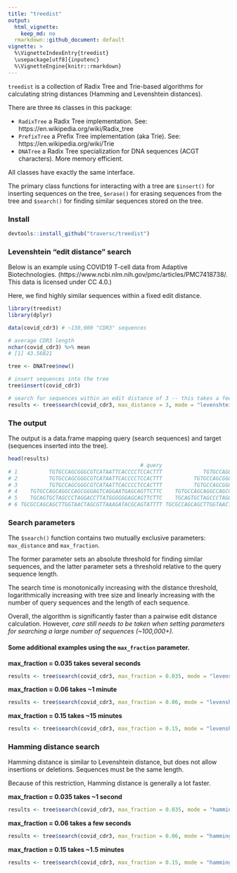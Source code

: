 ```yaml
---
title: "treedist"
output:
  html_vignette:
    keep_md: no
  rmarkdown::github_document: default
vignette: >
  %\VignetteIndexEntry{treedist}
  \usepackage[utf8]{inputenc}
  %\VignetteEngine{knitr::rmarkdown}
---
```


<!-- <img src="hex.png" width = "130" height = "150" align="right" style="border:0px;padding:15px"> -->
 
<!-- [![CRAN\_Status\_Badge](http://www.r-pkg.org/badges/version/treedist)](https://cran.r-project.org/package=treedist) [![CRAN\_Downloads\_Badge](https://cranlogs.r-pkg.org/badges/treedist)](https://cran.r-project.org/package=treedist) -->
<!-- [![CRAN\_Downloads\_Total\_Badge](https://cranlogs.r-pkg.org/badges/grand-total/treedist)](https://cran.r-project.org/package=treedist) -->

`treedist` is a collection of Radix Tree and Trie-based algorithms for calculating string distances (Hamming and Levenshtein distances). 

There are three `R6` classes in this package: 

* `RadixTree` a Radix Tree implementation. See: https://en.wikipedia.org/wiki/Radix_tree
* `PrefixTree` a Prefix Tree implementation (aka Trie). See: https://en.wikipedia.org/wiki/Trie
* `DNATree` a Radix Tree specialization for DNA sequences (ACGT characters). More memory efficient. 

All classes have exactly the same interface. 

The primary class functions for interacting with a tree are `$insert()` for inserting sequences on the tree, `$erase()` for erasing sequences from the tree and `$search()` for finding similar sequences stored on the tree. 

### Install
```r
devtools::install_github("traversc/treedist")
```

### Levenshtein "edit distance" search

Below is an example using COVID19 T-cell data from Adaptive Biotechnologies. (https://www.ncbi.nlm.nih.gov/pmc/articles/PMC7418738/. This data is licensed under CC 4.0.)

Here, we find highly similar sequences within a fixed edit distance. 

```r
library(treedist)
library(dplyr)

data(covid_cdr3) # ~130,000 "CDR3" sequences

# average CDR3 length
nchar(covid_cdr3) %>% mean
# [1] 43.56821

tree <- DNATree$new()

# insert sequences into the tree
tree$insert(covid_cdr3)

# search for sequences within an edit distance of 3 -- this takes a few minutes
results <- tree$search(covid_cdr3, max_distance = 3, mode = "levenshtein", nthreads=8)

```
### The output

The output is a data.frame mapping query (search sequences) and target (sequences inserted into the tree). 
```r
head(results)
                                          # query                                        target distance
# 1          TGTGCCAGCGGGCGTCATAATTCACCCCTCCACTTT             TGTGCCAGCGGCTATAATTCACCCCTCCACTTT        3
# 2          TGTGCCAGCGGGCGTCATAATTCACCCCTCCACTTT          TGTGCCAGCGGGCGTCATAATTCACCCCTCCACTTT        0
# 3          TGTGCCAGCGGGCGTCATAATTCACCCCTCCACTTT          TGTGCCAGCGGGGACAGTAATTCACCCCTCCACTTT        3
# 4    TGTGCCAGCAGGCCAGCGGGAGTCAGGAATGAGCAGTTCTTC    TGTGCCAGCAGGCCAGCGGGAGTCAGGAATGAGCAGTTCTTC        0
# 5    TGCAGTGCTAGCCCTAGGACCTTATGGGGGGAGCAGTTCTTC    TGCAGTGCTAGCCCTAGGACCTTATGGGGGGAGCAGTTCTTC        0
# 6 TGCGCCAGCAGCTTGGTAACTAGCGTTAAAGATACGCAGTATTTT TGCGCCAGCAGCTTGGTAACTAGCGTTAAAGATACGCAGTATTTT        0
```

### Search parameters

The `$search()` function contains two mutually exclusive parameters: `max_distance` and `max_fraction`. 

The former parameter sets an absolute threshold for finding similar sequences, and the latter parameter sets a threshold relative to the query sequence length. 

The search time is monotonically increasing with the distance threshold, logarithmically increasing with tree size and linearly increasing with the number of query sequences and the length of each sequence. 

Overall, the algorithm is significantly faster than a pairwise edit distance calculation. However, *care still needs to be taken when setting parameters for searching a large number of sequences (~100,000+).*

#### Some additional examples using the `max_fraction` parameter.

**max_fraction = 0.035 takes several seconds**
```r
results <- tree$search(covid_cdr3, max_fraction = 0.035, mode = "levenshtein", nthreads=8)
```

**max_fraction = 0.06 takes ~1 minute**
```r
results <- tree$search(covid_cdr3, max_fraction = 0.06, mode = "levenshtein", nthreads=8)
```

**max_fraction = 0.15 takes ~15 minutes**
```r
results <- tree$search(covid_cdr3, max_fraction = 0.15, mode = "levenshtein", nthreads=8)
```
### Hamming distance search

Hamming distance is similar to Levenshtein distance, but does not allow insertions or deletions. Sequences must be the same length. 

Because of this restriction, Hamming distance is generally a lot faster. 

**max_fraction = 0.035 takes ~1 second**
```r
results <- tree$search(covid_cdr3, max_fraction = 0.035, mode = "hamming", nthreads=8)
```

**max_fraction = 0.06 takes a few seconds**
```r
results <- tree$search(covid_cdr3, max_fraction = 0.06, mode = "hamming", nthreads=8)
```

**max_fraction = 0.15 takes ~1.5 minutes**
```r
results <- tree$search(covid_cdr3, max_fraction = 0.15, mode = "hamming", nthreads=8)
```


